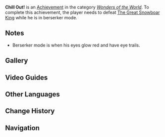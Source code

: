 {{Achievement Infobox
|title        = 
|id           = 81043
|order id     = 1044
|category     = Wonders of the World
|description  = Defeat [[The Great Snowboar King]] while the latter is in berserker mode.
|requirements = Berserker mode is when his eyes glow red and have eye trails.
|primogems    = 5
|tracking     = 
|hidden       = 1
|topic        = The Great Snowboar King
|type         = Exploration
}}
'''Chill Out!''' is an [[Achievement]] in the category ''[[Wonders of the World]]''. To complete this achievement, the player needs to defeat [[The Great Snowboar King]] while he is in berserker mode.

==Notes==
*Berserker mode is when his eyes glow red and have eye trails.

==Gallery==
{{Preview
|size=300px
|file=The Great Snowboar King Berserker State
|caption=Berserker State
}}
<!--
==Trivia==
-->

==Video Guides==
{{EVT
|video1   = https://youtu.be/12OMlJvG4j4
|caption1 = "Chill Out!" Achievement Guide
}}

==Other Languages==
{{Other Languages
|en      = Chill Out!
|zhs     = 冷静点！
|zhs_rm  = Lěngjìng Diǎn!
|zht     = 冷靜點！
|zht_rm  = Lěngjìng Diǎn!
|zh_tl   = 
|ja      = 落ち着け！
|ja_rm   = Ochitsuke!
|ja_tl   = Calm Down!
|ko      = 진정해!
|ko_rm   = Jinjeonghae!
|ko_tl   = Calm Down!
|es      = ¡Tranquilízate!
|es_tl   = Calm Down!
|fr      = On se calme !
|fr_tl   = Let's Calm Down!
|ru      = Остынь!
|ru_tl   = 
|th      = ใจเย็นก่อน!
|th_rm   = 
|th_tl   = 
|vi      = Bình tĩnh chút!
|vi_tl   = 
|de      = Kühl dich ab!
|de_tl   = Cool Down!
|id      = Harap Tenang!
|id_tl   = Calm Down!
|pt      = Se acalme!
|pt_tl   = 
}}

==Change History==
{{Change History|1.2}}
<!--
==References==
{{Reflist}}
-->
==Navigation==
{{Achievement Navbox|Wonders of the World|Exploration}}